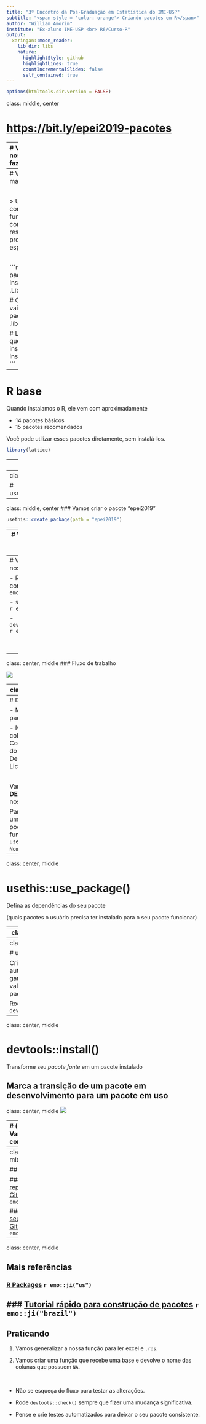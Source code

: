 ```yaml
---
title: "3º Encontro da Pós-Graduação em Estatística do IME-USP"
subtitle: "<span style = 'color: orange'> Criando pacotes em R</span>"
author: "William Amorim"
institute: "Ex-aluno IME-USP <br> R6/Curso-R"
output:
  xaringan::moon_reader:
    lib_dir: libs
    nature:
      highlightStyle: github
      highlightLines: true
      countIncrementalSlides: false
      self_contained: true
---
```


```r
options(htmltools.dir.version = FALSE)
```

class: middle, center

# [https://bit.ly/epei2019-pacotes](https://bit.ly/epei2019-pacotes)

---
# Vamos equipar o nosso R para fazermos pacotes

```r
install.packages(c(
  "devtools", 
  "roxygen2", 
  "testthat",
  "knitr"
))
```

<br>

Ferramentas de desenvolvimento: [http://r-pkgs.had.co.nz/intro.html](http://r-pkgs.had.co.nz/intro.html)

---
# Vamos conhecer mais sobre pacotes!

<br>

> Um pacote é um conjunto de funções que têm como objetivo resolver um problema em específico.

<br>

```r

# Biblioteca padrão da sua instalação do R
.Library

# Caminho onde o R vai procurar os seu pacotes instalados.
.libPaths()

# Lista os pacotes que você tem instalado
installed.packages()
```

---
# R base

Quando instalamos o R, ele vem com aproximadamente

- 14 pacotes básicos
- 15 pacotes recomendados

Você pode utilizar esses pacotes diretamente, sem instalá-los.

```r
library(lattice)
```

---
# CRAN

O CRAN é o repositório oficial de pacotes de R com aproximadamente 14 mil pacotes.

Esses pacotes precisam ser instalados (baixar os arquivos do CRAN para o seu computador) e carregados na hora de usar:

```r
install.packages("tidyverse")
library(tidyverse)
```

---
class: center, middle

# usethis::create_package()
---
class: middle, center
### Vamos criar o pacote "epei2019"

```r
usethis::create_package(path = "epei2019")
```
---
# Vamos escrever a nossa primeira função

- Todas as funções do nosso pacote devem ser escritas em scripts `.R` dentro da pasta `R/`.

- Podemos usar a função `usethis::use_r("nome-do-arquivo")` para facilitar essa tarefa.

Vamos criar o arquivo `R/read.R`.

```r
usethis::use_r("read")
```

<br>

Nesse arquivo, vamos construir uma função para ler e empilhar todos os arquivos `.csv` contidos em uma pasta.

---
# Vamos testar a nossa função

- Rodar a função no console `r emo::ji("x")`

- `source("R/plus.R")` `r emo::ji("x")`

- `devtools::load_all()` `r emo::ji("v")`

<br>
<br>
<center style = "color: orange; font-weight: bold;">
ATALHO: CMD/CTRL + SHIFT + L
</center>

---
class: center, middle
### Fluxo de trabalho

<img src = "img/fluxo-de-trabalho.png">

---
class: center, middle

# devtools::check()

Avalie a consistência do pacote

Cheque o seu pacote com frequência (não deixe apenas pro final!)

Necessário (mas não suficiente) para o CRAN

<br>
<center style = "color: orange; font-weight: bold;">
ATALHO: CMD/CTRL + SHIFT + E
</center>
---
# DESCRIPTION

- Metadados do seu pacote

- Nela você pode colocar
    - Autores
    - Contato
    - Descrição do pacote
    - Dependências
    - Licensa
    
<br>

Vamos editar o **DESCRIPTION** do nosso pacote.

Para acrescentar uma licensa, podemos usar a função `use_mit_license("Seu Nome")`.
---
class: center, middle

# usethis::use_package()

Defina as dependências do seu pacote

(quais pacotes o usuário precisa ter instalado para o seu pacote funcionar)

---
class: center, middle

# devtools::document()

Documente as suas funções

O pacote `roxygen2` transforma comentários em um `help`

Use a opção *Code > Insert roxygen skeleton* do RStudio para adicionar um esqueleto da documentação.

---
class: center, middle

# usethis::use_test()

Crie testes automáticos para garantir sempre a validade do seu pacote

Rode os testes usando `devtools::test_file()`

---
class: center, middle

# devtools::install()

Transforme seu *pacote fonte* em um pacote instalado

Marca a transição de um pacote em desenvolvimento para um pacote em uso
---
class: center, middle
<img src = "img/arquivos-pacotes.png">

---
# (Opcional) Vamos criar uma conta no github

.pull-left[
[<img src = "img/logo-github.png">](https://github.com/)
<center>
<p style = "font-size: 14px">Clique no gato-polvo para entrar no site!</p>
</center>
]

.pull-right[
## Motivos

<h3 style = "color: #007fff">1. Back-up e versionamento</h3>


<h3 style = "color: #007fff">2. Compartilhar o trabalho</h3>


<h3 style = "color: #007fff">3. Disponibilizar o pacote para a comunidade</h3>
]

---
class: center, middle

## Tutoriais

### [Criando repositórios no Github](https://www.curso-r.com/blog/2017-07-17-rstudio-e-github/) `r emo::ji("brazil")`

### [Colocando seu pacote no Github](https://kbroman.org/pkg_primer/pages/github.html) `r emo::ji("us")`
---
class: center, middle

## Mais referências

### [R Packages](http://r-pkgs.had.co.nz/) `r emo::ji("us")`

### [Tutorial rápido para construção de pacotes](https://www.curso-r.com/blog/2017-09-07-pacote-miojo/) `r emo::ji("brazil")`
---
## Praticando

1. Vamos generalizar a nossa função para ler excel e `.rds`.

2. Vamos criar uma função que recebe uma base e devolve o nome das colunas que possuem `NA`.

<br>

- Não se esqueça do fluxo para testar as alterações.

- Rode `devtools::check()` sempre que fizer uma mudança significativa.

- Pense e crie testes automatizados para deixar o seu pacote consistente.



